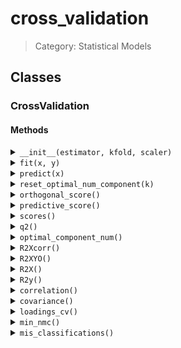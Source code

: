 # cross_validation

> Category: Statistical Models

## Classes

### CrossValidation 

#### Methods

<details>
<summary><code>__init__(estimator, kfold, scaler)</code></summary>

</details>

<details>
<summary><code>fit(x, y)</code></summary>

Fitting variable matrix X

##### Parameters

- `x`: np.ndarray Variable matrix with size n samples by p variables.
- `y`: np.ndarray | list Dependent matrix with size n samples by 1. The values in this vector must be 0 and 1, otherwise the classification performance will be wrongly concluded.

</details>

<details>
<summary><code>predict(x)</code></summary>

Do prediction using optimal model.

##### Parameters

- `x`: np.ndarray Variable matrix with size n samples by p variables.

</details>

<details>
<summary><code>reset_optimal_num_component(k)</code></summary>

Reset the optimal number of components for manual setup.

##### Parameters

- `k`: int Number of components according to the error plot.

</details>

<details>
<summary><code>orthogonal_score()</code></summary>

Cross validated orthogonal score.

</details>

<details>
<summary><code>predictive_score()</code></summary>

Cross validated predictive score.

</details>

<details>
<summary><code>scores()</code></summary>

</details>

<details>
<summary><code>q2()</code></summary>

Q2

##### Returns

- `q2`: float

</details>

<details>
<summary><code>optimal_component_num()</code></summary>

Number of components determined by CV.

</details>

<details>
<summary><code>R2Xcorr()</code></summary>

</details>

<details>
<summary><code>R2XYO()</code></summary>

</details>

<details>
<summary><code>R2X()</code></summary>

</details>

<details>
<summary><code>R2y()</code></summary>

</details>

<details>
<summary><code>correlation()</code></summary>

Correlation

</details>

<details>
<summary><code>covariance()</code></summary>

Covariance

</details>

<details>
<summary><code>loadings_cv()</code></summary>

Loadings from cross validation.

</details>

<details>
<summary><code>min_nmc()</code></summary>

</details>

<details>
<summary><code>mis_classifications()</code></summary>

</details>
